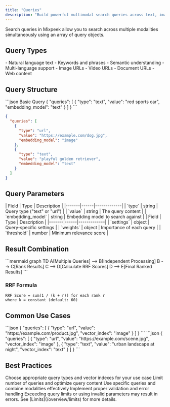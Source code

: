 ```yaml
---
title: "Queries"
description: "Build powerful multimodal search queries across text, images, and videos"
---
```


<Note>
  Search queries in Mixpeek allow you to search across multiple modalities simultaneously using an array of query objects.
</Note>

## Query Types

<CardGroup cols={2}>
  <Card title="Text Queries" icon="font">
    - Natural language text
    - Keywords and phrases
    - Semantic understanding
    - Multi-language support
  </Card>
  
  <Card title="URL Queries" icon="link">
    - Image URLs
    - Video URLs
    - Document URLs
    - Web content
  </Card>

</CardGroup>

## Query Structure

<CodeGroup>
  ```json Basic Query
  {
    "queries": [
      {
        "type": "text",
        "value": "red sports car",
        "embedding_model": "text"
      }
    ]
  }
  ```

  ```json Multi-Modal Query
  {
    "queries": [
      {
        "type": "url",
        "value": "https://example.com/dog.jpg",
        "embedding_model": "image"
      },
      {
        "type": "text",
        "value": "playful golden retriever",
        "embedding_model": "text"
      }
    ]
  }
  ```
</CodeGroup>

## Query Parameters

<AccordionGroup>
  <Accordion title="Required Fields">
    | Field | Type | Description |
    |-------|------|-------------|
    | `type` | string | Query type ("text" or "url") |
    | `value` | string | The query content |
    | `embedding_model` | string | Embedding model to search against |
  </Accordion>

  <Accordion title="Optional Fields">
    | Field | Type | Description |
    |-------|------|-------------|
    | `settings` | object | Query-specific settings |
    | `weights` | object | Importance of each query |
    | `threshold` | number | Minimum relevance score |
  </Accordion>
</AccordionGroup>

## Result Combination

<Frame>
  ```mermaid
  graph TD
    A[Multiple Queries] --> B[Independent Processing]
    B --> C[Rank Results]
    C --> D[Calculate RRF Scores]
    D --> E[Final Ranked Results]
  ```
</Frame>

### RRF Formula

```
RRF Score = sum(1 / (k + r)) for each rank r
where k = constant (default: 60)
```

## Common Use Cases

<Tabs>
  <Tab title="Visual Search">
    ```json
    {
      "queries": [
        {
          "type": "url",
          "value": "https://example.com/product.jpg",
          "vector_index": "image"
        }
      ]
    }
    ```
  </Tab>

  <Tab title="Hybrid Search">
    ```json
    {
      "queries": [
        {
          "type": "url",
          "value": "https://example.com/scene.jpg",
          "vector_index": "image"
        },
        {
          "type": "text",
          "value": "urban landscape at night",
          "vector_index": "text"
        }
      ]
    }
    ```
  </Tab>
</Tabs>

## Best Practices

<Steps>
  <Step title="Query Selection">
    Choose appropriate query types and vector indexes for your use case
  </Step>
  <Step title="Performance Optimization">
    Limit number of queries and optimize query content
  </Step>
  <Step title="Result Refinement">
    Use specific queries and combine modalities effectively
  </Step>
  <Step title="Error Handling">
    Implement proper validation and error handling
  </Step>
</Steps>

<Warning>
  Exceeding query limits or using invalid parameters may result in errors. See [Limits](/overview/limits) for more details.
</Warning>
